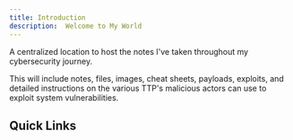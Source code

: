 ```yaml
---
title: Introduction
description:  Welcome to My World
---
```


A centralized location to host the notes I've taken throughout my cybersecurity journey.

This will include notes, files, images, cheat sheets, payloads, exploits, and detailed instructions on 
the various TTP's malicious actors can use to exploit system vulnerabilities.

## Quick Links

<Cards>
  <Card title="Quick Reference" href="/docs/quick" />
  <Card title="Bookmarks" href="/docs/bookmarks" />
  <Card title="XSS Payloads List" href="https://github.com/payloadbox/xss-payload-list" />
  <Card title="CyberChef" href="https://gchq.github.io/CyberChef/" />
</Cards>
